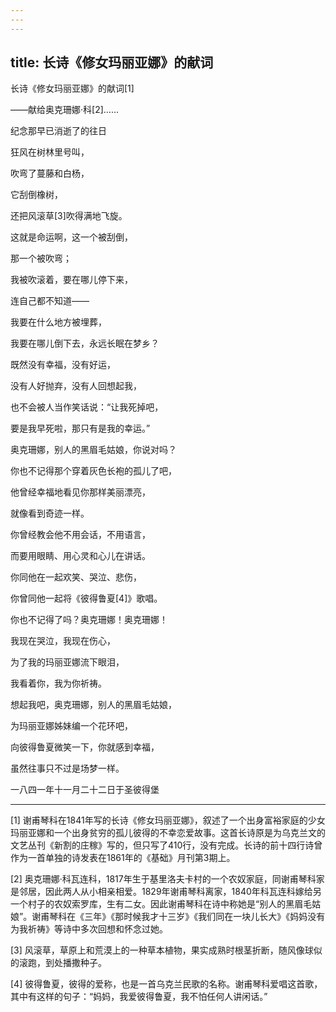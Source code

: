 ```yaml
---
---
---
```

title: 长诗《修女玛丽亚娜》的献词
---



长诗《修女玛丽亚娜》的献词[1]


——献给奥克珊娜·科[2]……

纪念那早已消逝了的往日

狂风在树林里号叫，

吹弯了蔓藤和白杨，

它刮倒橡树，

还把风滚草[3]吹得满地飞旋。

这就是命运啊，这一个被刮倒，

那一个被吹弯；

我被吹滚着，要在哪儿停下来，

连自己都不知道——

我要在什么地方被埋葬，

我要在哪儿倒下去，永远长眠在梦乡？

既然没有幸福，没有好运，

没有人好抛弃，没有人回想起我，

也不会被人当作笑话说：“让我死掉吧，

要是我早死啦，那只有是我的幸运。”





奥克珊娜，别人的黑眉毛姑娘，你说对吗？

你也不记得那个穿着灰色长袍的孤儿了吧，

他曾经幸福地看见你那样美丽漂亮，

就像看到奇迹一样。

你曾经教会他不用会话，不用语言，

而要用眼睛、用心灵和心儿在讲话。

你同他在一起欢笑、哭泣、悲伤，

你曾同他一起将《彼得鲁夏[4]》歌唱。

你也不记得了吗？奥克珊娜！奥克珊娜！

我现在哭泣，我现在伤心，

为了我的玛丽亚娜流下眼泪，

我看着你，我为你祈祷。

想起我吧，奥克珊娜，别人的黑眉毛姑娘，

为玛丽亚娜姊妹编一个花环吧，

向彼得鲁夏微笑一下，你就感到幸福，

虽然往事只不过是场梦一样。

一八四一年十一月二十二日于圣彼得堡



* * *



[1] 谢甫琴科在1841年写的长诗《修女玛丽亚娜》，叙述了一个出身富裕家庭的少女玛丽亚娜和一个出身贫穷的孤儿彼得的不幸恋爱故事。这首长诗原是为乌克兰文的文艺丛刊《新割的庄稼》写的，但只写了410行，没有完成。长诗的前十四行诗曾作为一首单独的诗发表在1861年的《基础》月刊第3期上。

[2] 奥克珊娜·科瓦连科，1817年生于基里洛夫卡村的一个农奴家庭，同谢甫琴科家是邻居，因此两人从小相亲相爱。1829年谢甫琴科离家，1840年科瓦连科嫁给另一个村子的农奴索罗库，生有二女。因此谢甫琴科在诗中称她是“别人的黑眉毛姑娘”。谢甫琴科在《三年》《那时候我才十三岁》《我们同在一块儿长大》《妈妈没有为我祈祷》等诗中多次回想和怀念过她。

[3] 风滚草，草原上和荒漠上的一种草本植物，果实成熟时根茎折断，随风像球似的滚跑，到处播撒种子。

[4] 彼得鲁夏，彼得的爱称，也是一首乌克兰民歌的名称。谢甫琴科爱唱这首歌，其中有这样的句子：“妈妈，我爱彼得鲁夏，我不怕任何人讲闲话。”